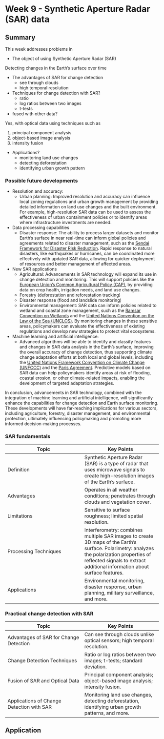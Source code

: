 # Week 9 - **Synthetic Aperture Radar (SAR) data**

## Summary

This week addresses problems in

-   The object of using Synthetic Aperture Radar (SAR)

Detecting changes in the Earth's surface over time

-   The advantages of SAR for change detection
    -   see through clouds
    -   high temporal resolution
-   Techniques for change detection with SAR?
    -   ratio
    -   log ratios between two images
    -   t-tests
-   fused with other data?

Yes, with optical data using techniques such as

1.  principal component analysis
2.  object-based image analysis
3.  intensity fusion

-   Applications?
    -   monitoring land use changes
    -   detecting deforestation
    -   identifying urban growth pattern

### Possible future developments

-   Resolution and accuracy:
    -   Urban planning: Improved resolution and accuracy can influence local zoning regulations and urban growth management by providing detailed information on land use changes and the built environment. For example, high-resolution SAR data can be used to assess the effectiveness of urban containment policies or to identify areas where infrastructure investments are needed.
-   Data processing capabilities
    -   Disaster response: The ability to process larger datasets and monitor Earth's surface in near real-time can inform global policies and agreements related to disaster management, such as the [Sendai Framework for Disaster Risk Reduction](https://www.undrr.org/implementing-sendai-framework/what-sendai-framework). Rapid response to natural disasters, like earthquakes or hurricanes, can be coordinated more effectively with updated SAR data, allowing for quicker deployment of resources and better management of affected areas.
-   New SAR applications
    -   Agricultural: Advancements in SAR technology will expand its use in change detection and monitoring. This will support policies like the [European Union's Common Agricultural Policy (CAP)](https://ec.europa.eu/info/food-farming-fisheries/key-policies/common-agricultural-policy/cap-glance_en), by providing data on crop health, irrigation needs, and land use changes.
    -   Forestry (deforestation and reforestation tracking)
    -   Disaster response (flood and landslide monitoring)
    -   Environmental management: SAR data can inform policies related to wetland and coastal zone management, such as the [Ramsar Convention on Wetlands](https://www.ramsar.org/) and the [United Nations Convention on the Law of the Sea (UNCLOS)](https://www.un.org/Depts/los/convention_agreements/convention_overview_convention.htm). By monitoring changes in these sensitive areas, policymakers can evaluate the effectiveness of existing regulations and develop new strategies to protect vital ecosystems.
-   Machine learning and artificial intelligence:
    -   Advanced algorithms will be able to identify and classify features and changes in SAR data analysis in the Earth's surface, improving the overall accuracy of change detection, thus supporting climate change adaptation efforts at both local and global levels, including the [United Nations Framework Convention on Climate Change (UNFCCC)](https://unfccc.int/) and the [Paris Agreement](https://unfccc.int/). Predictive models based on SAR data can help policymakers identify areas at risk of flooding, coastal erosion, or other climate-related impacts, enabling the development of targeted adaptation strategies.

In conclusion, advancements in SAR technology, combined with the integration of machine learning and artificial intelligence, will significantly enhance the capabilities for change detection and Earth surface monitoring. These developments will have far-reaching implications for various sectors, including agriculture, forestry, disaster management, and environmental protection, ultimately influencing policymaking and promoting more informed decision-making processes.

### SAR fundamentals

| Topic                 | Key Points                                                                                                                                                                                                              |
|------------------------------------|------------------------------------|
| Definition            | Synthetic Aperture Radar (SAR) is a type of radar that uses microwave signals to create high-resolution images of the Earth's surface.                                                                                  |
| Advantages            | Operates in all weather conditions; penetrates through clouds and vegetation cover.                                                                                                                                     |
| Limitations           | Sensitive to surface roughness; limited spatial resolution.                                                                                                                                                             |
| Processing Techniques | Interferometry: combines multiple SAR images to create 3D maps of the Earth's surface. Polarimetry: analyzes the polarization properties of reflected signals to extract additional information about surface features. |
| Applications          | Environmental monitoring, disaster response, urban planning, military surveillance, and more.                                                                                                                           |

### Practical change detection with SAR

| Topic                                     | Key Points                                                                                         |
|------------------------------------|------------------------------------|
| Advantages of SAR for Change Detection    | Can see through clouds unlike optical sensors; high temporal resolution.                           |
| Change Detection Techniques               | Ratio or log ratios between two images; t-tests; standard deviation.                               |
| Fusion of SAR and Optical Data            | Principal component analysis; object-based image analysis; intensity fusion.                       |
| Applications of Change Detection with SAR | Monitoring land use changes, detecting deforestation, identifying urban growth patterns, and more. |

## Application

